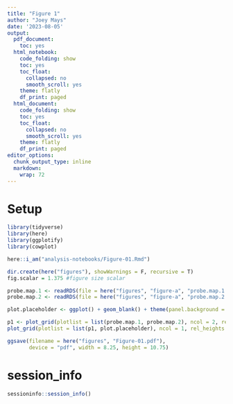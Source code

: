 ```yaml
---
title: "Figure 1"
author: "Joey Mays"
date: '2023-08-05'
output:
  pdf_document:
    toc: yes
  html_notebook:
    code_folding: show
    toc: yes
    toc_float:
      collapsed: no
      smooth_scroll: yes
    theme: flatly
    df_print: paged
  html_document:
    code_folding: show
    toc: yes
    toc_float:
      collapsed: no
      smooth_scroll: yes
    theme: flatly
    df_print: paged
editor_options:
  chunk_output_type: inline
  markdown:
    wrap: 72
---
```


# Setup

```r
library(tidyverse)
library(here)
library(ggplotify)
library(cowplot)
```

```r
here::i_am("analysis-notebooks/Figure-01.Rmd")
```

```r
dir.create(here("figures"), showWarnings = F, recursive = T)
fig.scalar = 1.375 #figure size scalar
```

```r
probe.map.1 <- readRDS(file = here("figures", "figure-a", "probe.map.1.RDS"))
probe.map.2 <- readRDS(file = here("figures", "figure-a", "probe.map.2.RDS"))
```

```r
plot.placeholder <- ggplot() + geom_blank() + theme(panel.background = element_blank())
```

```r
p1 <- plot_grid(plotlist = list(probe.map.1, probe.map.2), ncol = 2, rel_widths = c(4.5, 3))
plot_grid(plotlist = list(p1, plot.placeholder), ncol = 1, rel_heights = c(1,1.5), labels = "Figure 1", label_size = 12)
```

```r
ggsave(filename = here("figures", "Figure-01.pdf"), 
       device = "pdf", width = 8.25, height = 10.75)
```

# session_info

```r
sessioninfo::session_info()
```


